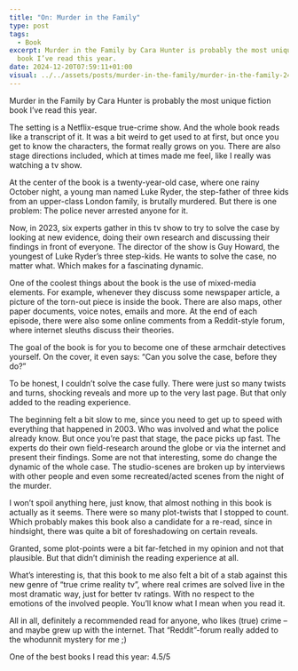 ```yaml
---
title: "On: Murder in the Family"
type: post
tags:
  - Book
excerpt: Murder in the Family by Cara Hunter is probably the most unique fiction
  book I’ve read this year.
date: 2024-12-20T07:59:11+01:00
visual: ../../assets/posts/murder-in-the-family/murder-in-the-family-24032d5cc6.jpg
---
```


Murder in the Family by Cara Hunter is probably the most unique fiction book I’ve read this year.

The setting is a Netflix-esque true-crime show. And the whole book reads like a transcript of it. It was a bit weird to get used to at first, but once you get to know the characters, the format really grows on you. There are also stage directions included, which at times made me feel, like I really was watching a tv show.

At the center of the book is a twenty-year-old case, where one rainy October night, a young man named Luke Ryder, the step-father of three kids from an upper-class London family, is brutally murdered. But there is one problem: The police never arrested anyone for it.

Now, in 2023, six experts gather in this tv show to try to solve the case by looking at new evidence, doing their own research and discussing their findings in front of everyone. The director of the show is Guy Howard, the youngest of Luke Ryder’s three step-kids. He wants to solve the case, no matter what. Which makes for a fascinating dynamic.

One of the coolest things about the book is the use of mixed-media elements. For example, whenever they discuss some newspaper article, a picture of the torn-out piece is inside the book. There are also maps, other paper documents, voice notes, emails and more. At the end of each episode, there were also some online comments from a Reddit-style forum, where internet sleuths discuss their theories.

The goal of the book is for you to become one of these armchair detectives yourself. On the cover, it even says: “Can you solve the case, before they do?”

To be honest, I couldn’t solve the case fully. There were just so many twists and turns, shocking reveals and more up to the very last page. But that only added to the reading experience.

The beginning felt a bit slow to me, since you need to get up to speed with everything that happened in 2003. Who was involved and what the police already know. But once you’re past that stage, the pace picks up fast. The experts do their own field-research around the globe or via the internet and present their findings. Some are not that interesting, some do change the dynamic of the whole case. The studio-scenes are broken up by interviews with other people and even some recreated/acted scenes from the night of the murder.

I won’t spoil anything here, just know, that almost nothing in this book is actually as it seems. There were so many plot-twists that I stopped to count. Which probably makes this book also a candidate for a re-read, since in hindsight, there was quite a bit of foreshadowing on certain reveals.

Granted, some plot-points were a bit far-fetched in my opinion and not that plausible. But that didn’t diminish the reading experience at all.

What’s interesting is, that this book to me also felt a bit of a stab against this new genre of “true crime reality tv”, where real crimes are solved live in the most dramatic way, just for better tv ratings. With no respect to the emotions of the involved people. You’ll know what I mean when you read it.

All in all, definitely a recommended read for anyone, who likes (true) crime – and maybe grew up with the internet. That “Reddit”-forum really added to the whodunnit mystery for me ;)

One of the best books I read this year: 4.5/5
